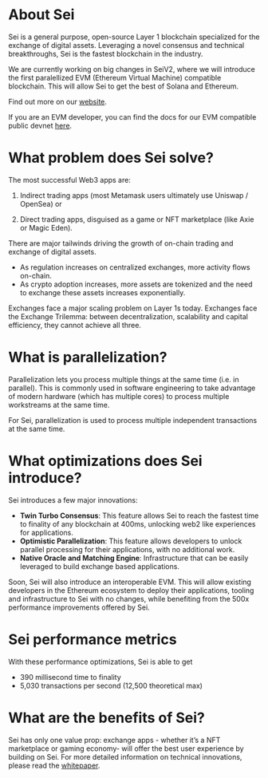 
# About Sei

Sei is a general purpose, open-source Layer 1 blockchain specialized for the exchange of digital assets. Leveraging a novel consensus and technical breakthroughs, Sei is the fastest blockchain in the industry. 
<ImageWithCaption img={seiLogo} alt="Sei: The fastest Layer 1 blockchain" />

We are currently working on big changes in SeiV2, where we will introduce the first paralellized EVM (Ethereum Virtual Machine) compatible blockchain. This will allow Sei to get the best of Solana and Ethereum.

Find out more on our [website](https://www.sei.io/).

If you are an EVM developer, you can find the docs for our EVM compatible public devnet [here](https://v2.docs.sei.io/).

# What problem does Sei solve?

The most successful Web3 apps are:

1) Indirect trading apps (most Metamask users ultimately use Uniswap / OpenSea) or

2) Direct trading apps, disguised as a game or NFT marketplace (like Axie or Magic Eden). 

There are major tailwinds driving the growth of on-chain trading and exchange of digital assets.
- As regulation increases on centralized exchanges, more activity flows on-chain.
- As crypto adoption increases, more assets are tokenized and the need to exchange these assets increases exponentially.

Exchanges face a major scaling problem on Layer 1s today. Exchanges face the Exchange Trilemma: between decentralization, scalability and capital efficiency, they cannot achieve all three.
<ImageWithCaption img={exchangeTrillema} alt="Exchange Trillema" />

# What is parallelization?

Parallelization lets you process multiple things at the same time (i.e. in parallel). This is commonly used in software engineering to take advantage of modern hardware (which has multiple cores) to process multiple workstreams at the same time.

For Sei, parallelization is used to process multiple independent transactions at the same time.

# What optimizations does Sei introduce?

Sei introduces a few major innovations:

- **Twin Turbo Consensus**: This feature allows Sei to reach the fastest time to finality of any blockchain at 400ms, unlocking web2 like experiences for applications.
- **Optimistic Parallelization**: This feature allows developers to unlock parallel processing for their applications, with no additional work.
- **Native Oracle and Matching Engine**: Infrastructure that can be easily leveraged to build exchange based applications.

Soon, Sei will also introduce an interoperable EVM. This will allow existing developers in the Ethereum ecosystem to deploy their applications, tooling and infrastructure to Sei with no changes, while benefiting from the 500x performance improvements offered by Sei.
# Sei performance metrics

With these performance optimizations, Sei is able to get

- 390 millisecond time to finality
- 5,030 transactions per second (12,500 theoretical max)

# What are the benefits of Sei?

Sei has only one value prop: exchange apps - whether it’s a NFT marketplace or gaming economy- will offer the best user experience by building on Sei.
For more detailed information on technical innovations, please read the [whitepaper](https://github.com/sei-protocol/sei-chain/blob/main/whitepaper/Sei_Whitepaper.pdf). 
